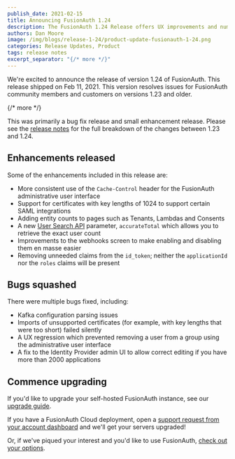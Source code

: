 ```yaml
---
publish_date: 2021-02-15 
title: Announcing FusionAuth 1.24
description: The FusionAuth 1.24 Release offers UX improvements and numerous bug fixes.
authors: Dan Moore
image: /img/blogs/release-1-24/product-update-fusionauth-1-24.png
categories: Release Updates, Product
tags: release notes
excerpt_separator: "{/* more */}"
---
```


We're excited to announce the release of version 1.24 of FusionAuth. This release shipped on Feb 11, 2021. This version resolves issues for FusionAuth community members and customers on versions 1.23 and older.

{/* more */}

This was primarily a bug fix release and small enhancement release. Please see the [release notes](/docs/v1/tech/release-notes#version-1-24-0) for the full breakdown of the changes between 1.23 and 1.24. 

## Enhancements released

Some of the enhancements included in this release are:

* More consistent use of the `Cache-Control` header for the FusionAuth administrative user interface
* Support for certificates with key lengths of 1024 to support certain SAML integrations
* Adding entity counts to pages such as Tenants, Lambdas and Consents
* A new [User Search API](/docs/v1/tech/apis/users#search-for-users) parameter, `accurateTotal` which allows you to retrieve the exact user count
* Improvements to the webhooks screen to make enabling and disabling them en masse easier
* Removing unneeded claims from the `id_token`; neither the `applicationId` nor the `roles` claims will be present

## Bugs squashed

There were multiple bugs fixed, including:

* Kafka configuration parsing issues
* Imports of unsupported certificates (for example, with key lengths that were too short) failed silently
* A UX regression which prevented removing a user from a group using the administrative user interface
* A fix to the Identity Provider admin UI to allow correct editing if you have more than 2000 applications

## Commence upgrading

If you'd like to upgrade your self-hosted FusionAuth instance, see our [upgrade guide](/docs/v1/tech/admin-guide/upgrade). 

If you have a FusionAuth Cloud deployment, open a <a href="https://account.fusionauth.io/account/support/" target="_blank">support request from your account dashboard</a> and we'll get your servers upgraded!

Or, if we've piqued your interest and you'd like to use FusionAuth, [check out your options](/pricing).
